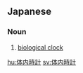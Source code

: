 ==Japanese==
{{ja-kanjitab|たい|ない|と|k3=ど|けい|yomi=o|r=y}}

===Noun===
{{ja-noun|たいないどけい}}

# [[biological clock]]

[[hu:体内時計]]
[[sv:体内時計]]